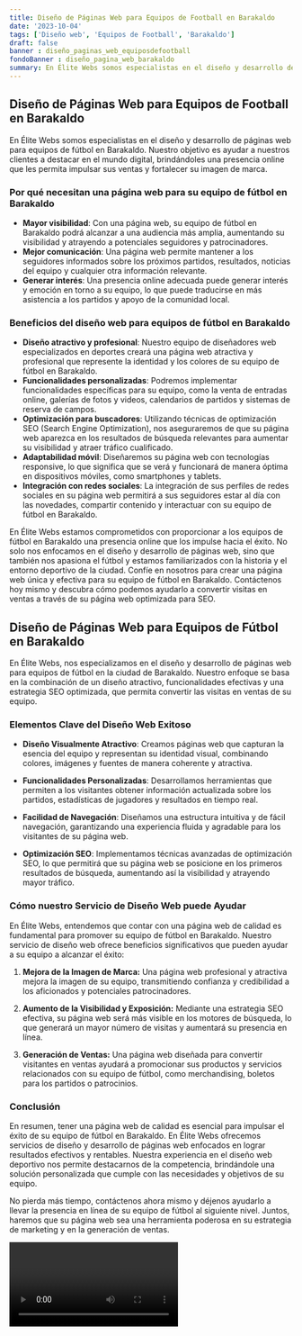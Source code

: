 ```yaml
---
title: Diseño de Páginas Web para Equipos de Football en Barakaldo
date: '2023-10-04'
tags: ['Diseño web', 'Equipos de Football', 'Barakaldo']
draft: false
banner : diseño_paginas_web_equiposdefootball
fondoBanner : diseño_pagina_web_barakaldo
summary: En Élite Webs somos especialistas en el diseño y desarrollo de páginas web para equipos de fútbol en Barakaldo. Nuestro objetivo es ayudar a nuestros clientes a destacar en el mundo digital, brindándoles una presencia online que les permita impulsar sus ventas y fortalecer su imagen de marca.
---
```


## Diseño de Páginas Web para Equipos de Football en Barakaldo

En Élite Webs somos especialistas en el diseño y desarrollo de páginas web para equipos de fútbol en Barakaldo. Nuestro objetivo es ayudar a nuestros clientes a destacar en el mundo digital, brindándoles una presencia online que les permita impulsar sus ventas y fortalecer su imagen de marca.

### Por qué necesitan una página web para su equipo de fútbol en Barakaldo

- **Mayor visibilidad**: Con una página web, su equipo de fútbol en Barakaldo podrá alcanzar a una audiencia más amplia, aumentando su visibilidad y atrayendo a potenciales seguidores y patrocinadores.
- **Mejor comunicación**: Una página web permite mantener a los seguidores informados sobre los próximos partidos, resultados, noticias del equipo y cualquier otra información relevante.
- **Generar interés**: Una presencia online adecuada puede generar interés y emoción en torno a su equipo, lo que puede traducirse en más asistencia a los partidos y apoyo de la comunidad local.

### Beneficios del diseño web para equipos de fútbol en Barakaldo

- **Diseño atractivo y profesional**: Nuestro equipo de diseñadores web especializados en deportes creará una página web atractiva y profesional que represente la identidad y los colores de su equipo de fútbol en Barakaldo.
- **Funcionalidades personalizadas**: Podremos implementar funcionalidades específicas para su equipo, como la venta de entradas online, galerías de fotos y videos, calendarios de partidos y sistemas de reserva de campos.
- **Optimización para buscadores**: Utilizando técnicas de optimización SEO (Search Engine Optimization), nos aseguraremos de que su página web aparezca en los resultados de búsqueda relevantes para aumentar su visibilidad y atraer tráfico cualificado.
- **Adaptabilidad móvil**: Diseñaremos su página web con tecnologías responsive, lo que significa que se verá y funcionará de manera óptima en dispositivos móviles, como smartphones y tablets.
- **Integración con redes sociales**: La integración de sus perfiles de redes sociales en su página web permitirá a sus seguidores estar al día con las novedades, compartir contenido y interactuar con su equipo de fútbol en Barakaldo.

En Élite Webs estamos comprometidos con proporcionar a los equipos de fútbol en Barakaldo una presencia online que los impulse hacia el éxito. No solo nos enfocamos en el diseño y desarrollo de páginas web, sino que también nos apasiona el fútbol y estamos familiarizados con la historia y el entorno deportivo de la ciudad. Confíe en nosotros para crear una página web única y efectiva para su equipo de fútbol en Barakaldo. Contáctenos hoy mismo y descubra cómo podemos ayudarlo a convertir visitas en ventas a través de su página web optimizada para SEO.

<GifSeo />

<Cta />

## Diseño de Páginas Web para Equipos de Fútbol en Barakaldo

En Élite Webs, nos especializamos en el diseño y desarrollo de páginas web para equipos de fútbol en la ciudad de Barakaldo. Nuestro enfoque se basa en la combinación de un diseño atractivo, funcionalidades efectivas y una estrategia SEO optimizada, que permita convertir las visitas en ventas de su equipo.

### Elementos Clave del Diseño Web Exitoso

- **Diseño Visualmente Atractivo**: Creamos páginas web que capturan la esencia del equipo y representan su identidad visual, combinando colores, imágenes y fuentes de manera coherente y atractiva.

- **Funcionalidades Personalizadas**: Desarrollamos herramientas que permiten a los visitantes obtener información actualizada sobre los partidos, estadísticas de jugadores y resultados en tiempo real.

- **Facilidad de Navegación**: Diseñamos una estructura intuitiva y de fácil navegación, garantizando una experiencia fluida y agradable para los visitantes de su página web.

- **Optimización SEO**: Implementamos técnicas avanzadas de optimización SEO, lo que permitirá que su página web se posicione en los primeros resultados de búsqueda, aumentando así la visibilidad y atrayendo mayor tráfico.

### Cómo nuestro Servicio de Diseño Web puede Ayudar

En Élite Webs, entendemos que contar con una página web de calidad es fundamental para promover su equipo de fútbol en Barakaldo. Nuestro servicio de diseño web ofrece beneficios significativos que pueden ayudar a su equipo a alcanzar el éxito:

1. **Mejora de la Imagen de Marca:** Una página web profesional y atractiva mejora la imagen de su equipo, transmitiendo confianza y credibilidad a los aficionados y potenciales patrocinadores.

2. **Aumento de la Visibilidad y Exposición:** Mediante una estrategia SEO efectiva, su página web será más visible en los motores de búsqueda, lo que generará un mayor número de visitas y aumentará su presencia en línea.

3. **Generación de Ventas:** Una página web diseñada para convertir visitantes en ventas ayudará a promocionar sus productos y servicios relacionados con su equipo de fútbol, como merchandising, boletos para los partidos o patrocinios.

### Conclusión

En resumen, tener una página web de calidad es esencial para impulsar el éxito de su equipo de fútbol en Barakaldo. En Élite Webs ofrecemos servicios de diseño y desarrollo de páginas web enfocados en lograr resultados efectivos y rentables. Nuestra experiencia en el diseño web deportivo nos permite destacarnos de la competencia, brindándole una solución personalizada que cumple con las necesidades y objetivos de su equipo.

No pierda más tiempo, contáctenos ahora mismo y déjenos ayudarlo a llevar la presencia en línea de su equipo de fútbol al siguiente nivel. Juntos, haremos que su página web sea una herramienta poderosa en su estrategia de marketing y en la generación de ventas.

<Video />

<CtaBot job='Equipos de Football' city='Barakaldo'/>

<Gmaps query='Barakaldo+españa+maps' />